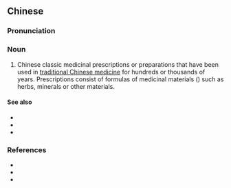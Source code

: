 {{also|经方}}
==Chinese==
{{zh-forms|s=经方}}

===Pronunciation===
{{zh-pron
|m=jīngfāng
|c=ging1 fong1
|cat=n
}}

===Noun===
{{zh-noun}}

# Chinese classic medicinal prescriptions or preparations that have been used in [[traditional Chinese medicine]] for hundreds or thousands of years. Prescriptions consist of formulas of medicinal materials ({{zh-l|藥材}}) such as herbs, minerals or other materials.

====See also====
* {{zh-l|藥|medicine}}
* {{zh-l|中醫|traditional Chinese medicone}}
* {{zh-l|方劑學}}

===References===
* {{pedialite|經方|lang=zh}}
* {{cite-book
|last=Zuo
|first=Yanfu
|authorlink=
|coauthors=Zhu Zhongbao, Huang Yuezhong, Tao Jinweng, Li Zhaoguo
|year=2002
|title=Science of Prescriptions
|publisher=Publishing House of Shanghai University of Traditional Chinese Medicine
|location=Shanghai, China
|isbn=7810106503
}}
* {{cite-book
|last=State Pharmacopoeia Commission of the PRC
|first=
|authorlink=
|coauthors=
|year=2005
|title=Pharmacopoeia of The People's Republic of China (Volume I)
|publisher=Chemical Industry Press
|location=
|isbn=7117069821
}}